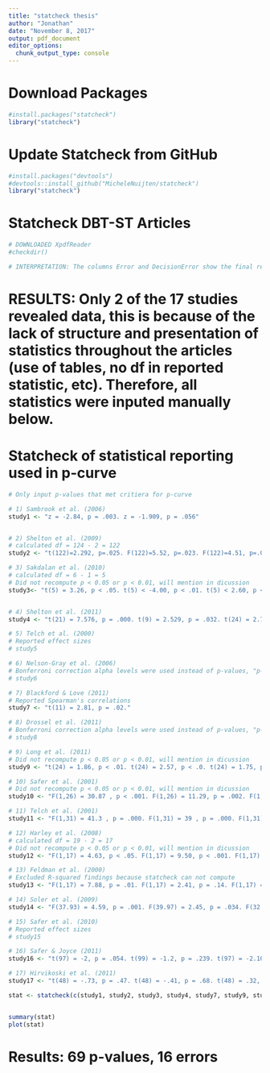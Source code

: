 ```yaml
---
title: "statcheck thesis"
author: "Jonathan"
date: "November 8, 2017"
output: pdf_document
editor_options: 
  chunk_output_type: console
---
```


# Download Packages
```r

#install.packages("statcheck")
library("statcheck")

```

# Update Statcheck from GitHub
```r

#install.packages("devtools")
#devtools::install_github("MicheleNuijten/statcheck")
library("statcheck")

```


# Statcheck DBT-ST Articles
```r
# DOWNLOADED XpdfReader 
#checkdir()

# INTERPRETATION: The columns Error and DecisionError show the final results of the consistency check. In this example, Error is TRUE, which means that the reported p-value is inconsistent with the reported test statistic and degrees of freedom. You can also see this in the output, where the reported p-value is "< .05", whereas the computed p-value is .0557. This also means that  DecisionError is also TRUE, which indicates not only that the reported p-value is inconsistent, but it also changes the statistical conclusion: the reported p-value is significant, whereas the recomputed one is not.Note that a result can only be a  DecisionError when it is also an Error.

```
# RESULTS: Only 2 of the 17 studies revealed data, this is because of the lack of structure and presentation of statistics throughout the articles (use of tables, no df in reported statistic, etc). Therefore, all statistics were inputed manually below.


# Statcheck of statistical reporting used in p-curve 
```r
# Only input p-values that met critiera for p-curve 

# 1) Sambrook et al. (2006)
study1 <- "z = -2.84, p = .003. z = -1.909, p = .056"


# 2) Shelton et al. (2009)
# calculated df = 124 - 2 = 122
study2 <- "t(122)=2.292, p=.025. F(122)=5.52, p=.023. F(122)=4.51, p=.039. F(61)=5.27, p=.008."

# 3) Sakdalan et al. (2010)
# calculated df = 6 - 1 = 5
# Did not recompute p < 0.05 or p < 0.01, will mention in dicussion
study3<- "t(5) = 3.26, p < .05. t(5) < -4.00, p < .01. t(5) < 2.60, p < .05. t(5) < -1.50"


# 4) Shelton et al. (2011)
study4 <- "t(21) = 7.576, p = .000. t(9) = 2.529, p = .032. t(24) = 2.753, p = .011"

# 5) Telch et al. (2000)
# Reported effect sizes
# study5

# 6) Nelson-Gray et al. (2006)
# Bonferroni correction alpha levels were used instead of p-values, "p-value is statistically significant (i.e., less than the alpha value of the ordered Bonferroni correction)" = not compatible with statcheck
# study6  

# 7) Blackford & Love (2011)
# Reported Spearman's correlations
study7 <- "t(11) = 2.81, p = .02."

# 8) Drossel et al. (2011)
# Bonferroni correction alpha levels were used instead of p-values, "p-value is statistically significant (i.e., less than the alpha value of the ordered Bonferroni correction)" = not compatible with statcheck
# study8  

# 9) Long et al. (2011)
# Did not recompute p < 0.05 or p < 0.01, will mention in dicussion
study9 <- "t(24) = 1.86, p < .01. t(24) = 2.57, p < .0. t(24) = 1.75, p < .05. t(24) = 1.52, p < .05. t(24) = 2.87, p < .01. t(24) = 3.21, p < .01. t(24) = 2.88, p < .01. t(21) = 3.1, p < .05. t(21) = 2.89, p < .05. t(21) < 2.92, p < .01. t(21) = 3,21, p < .01"

# 10) Safer et al. (2001)
# Did not recompute p < 0.05 or p < 0.01, will mention in dicussion
study10 <- "F(1,26) = 30.87 , p < .001. F(1,26) = 11.29, p = .002. F(1,26) = 5.94, p < .03. F(1,25) = 4.83, p < .04. F(1,26) = 8.96, p = .006. F(1,26) = 8.89, p = .006. F(1,26) = 8.14, p = .008. F(1,25) = 1.99, p = .17. F(1,25) = 0.01, p = .94. F(1,25) = 6.30, p < .02.          F(1,26) = 2.78, p = .11"

# 11) Telch et al. (2001)
study11 <- "F(1,31) = 41.3 , p = .000. F(1,31) = 39 , p = .000. F(1,31) = 2.4 , p = .130. F(1,31) = 5.9 , p = .020. F(1,31) = 41.3 , p = .000. F(1,31) = 4.9 , p = .030. F(1,31) = 20.9 , p = .000. F(1,31) = 1 , p = .330. F(1,29) = 14 , p = .001. F(1,30) = 3 , p = .09. F(1,30) = 4.2 , p = .05. F(1,30) = 3.9 , p = .06. F(1,30) = 2.8 , p = .10. F(1,30) = 2.7 , p = .11.  F(1,30) = 2.1 , p = .16. F(1,27) = 0.57 , p = .46. F(1,30) = 3.5 , p = .07."

# 12) Harley et al. (2008)
# calculated df = 19 - 2 = 17
# Did not recompute p < 0.05 or p < 0.01, will mention in dicussion
study12 <- "F(1,17) = 4.63, p < .05. F(1,17) = 9.50, p < .001. F(1,17) = 7.16, p < .05. F(1,17) = 1.88.  F(1,17) = 4.16. F(1,17) = 1.14. F(1,17) = 9.50, p < .001. F(1,17) = 5.58, p < .05. F(1,17) = 7.43, p < .05."

# 13) Feldman et al. (2000)
# Excluded R-squared findings because statcheck can not compute
study13 <- "F(1,17) = 7.88, p = .01. F(1,17) = 2.41, p = .14. F(1,17) = 1.76, p = .097."

# 14) Soler et al. (2009)
study14 <- "F(37.93) = 4.59, p = .001. F(39.97) = 2.45, p = .034. F(32.95) = 2.90, p = .018. F(21.92) = 3.95, p = .034. F(17.72) = 4.37, p = .028. F(38.69) = 3.26, p = .008. F(37.47) = 2.80, p = .019. F(37.65) = 3.74, p = .004."

# 15) Safer et al. (2010)
# Reported effect sizes
# study15

# 16) Safer & Joyce (2011)
study16 <- "t(97) = -2, p = .054. t(99) = -1.2, p = .239. t(97) = -2.10, p = .039. t(99) = 1.9, p = .060. χ2(1) = 5.97, p = .015. χ2(1) = 13.6, p < .001. χ2(1) = 5.86, p = .015. χ2(1) = 3.3, p = .069. χ2(1) = 13.6, p < .001."

# 17) Hirvikoski et al. (2011)
study17 <- "t(48) = -.73, p = .47. t(48) = -.41, p = .68. t(48) = .32, p = .75. t(48) = -.72, p = .46. t(48) = -.36, p = .72. F(1,35) = 4.35, p = .04."

stat <- statcheck(c(study1, study2, study3, study4, study7, study9, study10, study11, study12, study14, study16, study17))


summary(stat)
plot(stat)

```
# Results: 69 p-values, 16 errors






